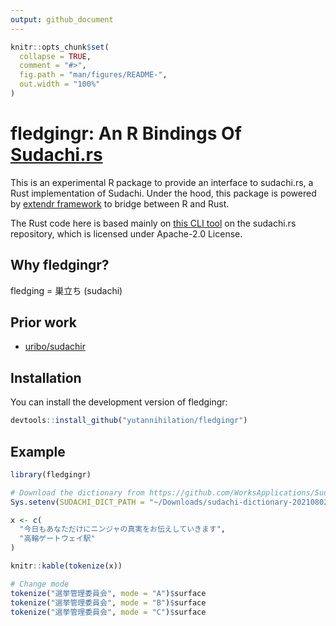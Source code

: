```yaml
---
output: github_document
---
```


<!-- README.md is generated from README.Rmd. Please edit that file -->

```r
knitr::opts_chunk$set(
  collapse = TRUE,
  comment = "#>",
  fig.path = "man/figures/README-",
  out.width = "100%"
)
```

# fledgingr: An R Bindings Of [Sudachi.rs](https://github.com/WorksApplications/sudachi.rs)

<!-- badges: start -->
<!-- badges: end -->

This is an experimental R package to provide an interface to sudachi.rs, a Rust implementation of Sudachi.
Under the hood, this package is powered by [extendr framework](https://extendr.github.io/) to bridge between R and Rust.


The Rust code here is based mainly on [this CLI tool](https://github.com/WorksApplications/sudachi.rs/blob/ad1f15818536a379c668ea48fcebaca2278df38e/sudachi-cli/src/main.rs) on
the sudachi.rs repository, which is licensed under Apache-2.0 License.

## Why fledgingr?

fledging = 巣立ち (sudachi)

## Prior work

* [uribo/sudachir](https://github.com/uribo/sudachir)

## Installation

You can install the development version of fledgingr:

``` r
devtools::install_github("yutannihilation/fledgingr")
```

## Example

```r
library(fledgingr)

# Download the dictionary from https://github.com/WorksApplications/SudachiDict
Sys.setenv(SUDACHI_DICT_PATH = "~/Downloads/sudachi-dictionary-20210802/system_full.dic")

x <- c(
  "今日もあなただけにニンジャの真実をお伝えしていきます",
  "高輪ゲートウェイ駅"
)

knitr::kable(tokenize(x))
```

```r
# Change mode
tokenize("選挙管理委員会", mode = "A")$surface
tokenize("選挙管理委員会", mode = "B")$surface
tokenize("選挙管理委員会", mode = "C")$surface
```

